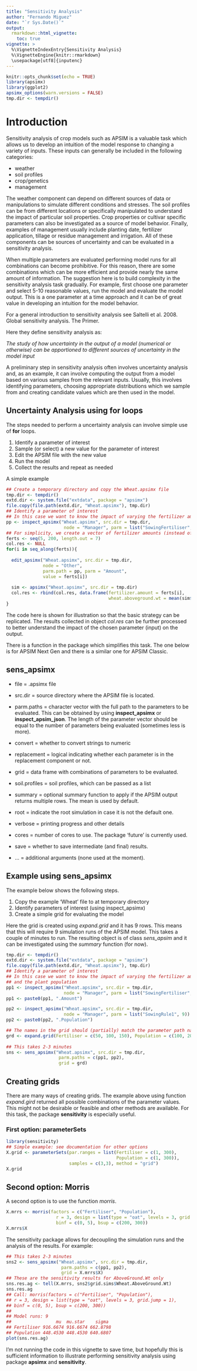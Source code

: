 ```yaml
---
title: "Sensitivity Analysis"
author: "Fernando Miguez"
date: "`r Sys.Date()`"
output: 
  rmarkdown::html_vignette:
    toc: true
vignette: >
  %\VignetteIndexEntry{Sensitivity Analysis}
  %\VignetteEngine{knitr::rmarkdown}
  \usepackage[utf8]{inputenc}
---
```


```r
knitr::opts_chunk$set(echo = TRUE)
library(apsimx)
library(ggplot2)
apsimx_options(warn.versions = FALSE)
tmp.dir <- tempdir()
```

# Introduction

Sensitivity analysis of crop models such as APSIM is a valuable task which
allows us to develop an intuition of the model response to changing a variety
of inputs. These inputs can generally be included in the following categories:

* weather 
* soil profiles
* crop/genetics 
* management

The weather component can depend on different sources of data or manipulations
to simulate different conditions and stresses. The soil profiles can be from different
locations or specifically manipulated to understand the impact of particular soil properties.
Crop properties or cultivar specific parameters can also be investigated as a source of 
model behavior. Finally, examples of management usually include planting date, fertilizer application, tillage or residue management and irrigation. All of these components can be sources of uncertainty and can be evaluated in a sensitivity analysis.

When multiple parameters are evaluated performing model runs for all combinations can become prohibitive. For this reason, there are some combinations which can be more efficient and provide nearly the same amount of information. The suggestion here is to build complexity in the sensitivity analysis task gradually. For example, first choose one parameter and select 5-10 reasonable values, run the model and evaluate the model output. This is a one parameter at a time approach and it can be of great value in developing an intuition for the model behavior.

For a general introduction to sensitivity analysis see Saltelli et al. 2008. Global sensitivity analysis. The Primer.

Here they define sensitivity analysis as:

*The study of how uncertainty in the output of a model (numerical or otherwise) can be apportioned to different sources of uncertainty in the model input*

A preliminary step in sensitivity analysis often involves uncertainty analysis and, as an example, it can involve computing the output from a model based on various samples from the relevant inputs. Usually, this involves identifying parameters, choosing appropriate distributions which we sample from and creating candidate values which are then used in the model.

## Uncertainty Analysis using for loops

The steps needed to perform a uncertainty analysis can involve simple use of **for** loops.

1. Identify a parameter of interest
2. Sample (or select) a new value for the parameter of interest
3. Edit the APSIM file with the new value
4. Run the model
5. Collect the results and repeat as needed

A simple example

```r
## Create a temporary directory and copy the Wheat.apsimx file
tmp.dir <- tempdir()
extd.dir <- system.file("extdata", package = "apsimx")
file.copy(file.path(extd.dir, "Wheat.apsimx"), tmp.dir)
## Identify a parameter of interest
## In this case we want to know the impact of varying the fertilizer amount
pp <- inspect_apsimx("Wheat.apsimx", src.dir = tmp.dir, 
                      node = "Manager", parm = list("SowingFertiliser", 1))
## For simplicity, we create a vector of fertilizer amounts (instead of sampling)
ferts <- seq(5, 200, length.out = 7)
col.res <- NULL
for(i in seq_along(ferts)){
  
  edit_apsimx("Wheat.apsimx", src.dir = tmp.dir,
              node = "Other",
              parm.path = pp, parm = "Amount",
              value = ferts[i])
  
  sim <- apsimx("Wheat.apsimx", src.dir = tmp.dir)
  col.res <- rbind(col.res, data.frame(fertilizer.amount = ferts[i], 
                                       wheat.aboveground.wt = mean(sim$Wheat.AboveGround.Wt, na.rm = TRUE)))
}
```

The code here is shown for illustration so that the basic strategy can be replicated. The results collected in object *col.res* can be further processed to better understand the impact of the chosen parameter (input) on the output.

There is a function in the package which simplifies this task. The one below is for APSIM Next Gen and there is a similar one for APSIM Classic.

## sens_apsimx

* file = .apsimx file
* src.dir = source directory where the APSIM file is located.
* parm.paths = character vector with the full path to the parameters to be evaluated. This can be obtained by using **inspect_apsimx** or **inspect_apsim_json**. The length of the parameter vector should be equal to the number of parameters being evaluated (sometimes less is more). 

* convert = whether to convert strings to numeric

* replacement = logical indicating whether each parameter is in the replacement component or not.

* grid = data frame with combinations of parameters to be evaluated.

* soil.profiles = soil profiles, which can be passed as a list

* summary = optional summary function to apply if the APSIM output returns multiple rows. The mean is used by default.

* root = indicate the root simulation in case it is not the default one.

* verbose = printing progress and other details

* cores = number of cores to use. The package 'future' is currently used.

* save = whether to save intermediate (and final) results.

* ... = additional arguments (none used at the moment).

## Example using sens_apsimx

The example below shows the following steps.

1. Copy the example 'Wheat' file to at temporary directory
2. Identify parameters of interest (using inspect_apsimx)
3. Create a simple grid for evaluating the model

Here the grid is created using *expand.grid* and it has 9 rows. This means that 
this will require 9 simulation runs of the APSIM model. This takes a couple of minutes
to run. The resulting object is of class *sens_apsim* and it can be investigated 
using the *summary* function (for now).

```r
tmp.dir <- tempdir()
extd.dir <- system.file("extdata", package = "apsimx")
file.copy(file.path(extd.dir, "Wheat.apsimx"), tmp.dir)
## Identify a parameter of interest
## In this case we want to know the impact of varying the fertilizer amount
## and the plant population
pp1 <- inspect_apsimx("Wheat.apsimx", src.dir = tmp.dir, 
                      node = "Manager", parm = list("SowingFertiliser", 1))
pp1 <- paste0(pp1, ".Amount")

pp2 <- inspect_apsimx("Wheat.apsimx", src.dir = tmp.dir, 
                      node = "Manager", parm = list("SowingRule1", 9))
pp2 <- paste0(pp2, ".Population")

## The names in the grid should (partially) match the parameter path names
grd <- expand.grid(Fertiliser = c(50, 100, 150), Population = c(100, 200, 300))
 
## This takes 2-3 minutes
sns <- sens_apsimx("Wheat.apsimx", src.dir = tmp.dir,
                    parm.paths = c(pp1, pp2),
                    grid = grd)
```

## Creating grids

There are many ways of creating grids. The example above using function *expand.gird*
returned all possible combinations of the parameter values. This might not be desirable 
or feasible and other methods are available. For this task, the package **sensitivity** is 
especially useful.

### First option: parameterSets

```r
library(sensitivity)
## Simple example: see documentation for other options
X.grid <- parameterSets(par.ranges = list(Fertiliser = c(1, 300), 
                                          Population = c(1, 300)),
                        samples = c(3,3), method = "grid")
X.grid
```


## Second option: Morris

A second option is to use the function *morris*.

```r
X.mrrs <- morris(factors = c("Fertiliser", "Population"),
                   r = 3, design = list(type = "oat", levels = 3, grid.jump = 1),
                   binf = c(0, 5), bsup = c(200, 300))
X.mrrs$X
```

The sensitivity package allows for decoupling the simulation runs and the analysis of the results.
For example:

```r
## This takes 2-3 minutes
sns2 <- sens_apsimx("Wheat.apsimx", src.dir = tmp.dir,
                     parm.paths = c(pp1, pp2),
                     grid = X.mrrs$X)
## These are the sensitivity results for AboveGround.Wt only
sns.res.ag <- tell(X.mrrs, sns2$grid.sims$Wheat.AboveGround.Wt)
sns.res.ag
## Call: morris(factors = c("Fertiliser", "Population"), 
## r = 3, design = list(type = "oat", levels = 3, grid.jump = 1), 
## binf = c(0, 5), bsup = c(200, 300))
## 
## Model runs: 9 
##                 mu  mu.star    sigma
## Fertiliser 916.6674 916.6674 662.8798
## Population 448.4530 448.4530 640.6807
plot(sns.res.ag)
```

I'm not running the code in this vignette to save time, but hopefully this is sufficient
information to illustrate performing sensitivity analysis using package **apsimx** and **sensitivity**.